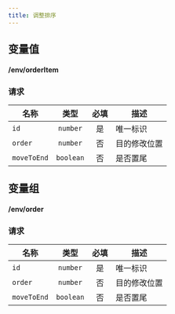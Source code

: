 ```yaml
---
title: 调整排序
---
```


## 变量值

#### <PUT>/env/orderItem</PUT>

### 请求

<APITable>

| 名称 | 类型 | 必填 | 描述 |
| --- | :-: | :-: | --- |
| `id` | `number` | 是 | 唯一标识 |
| `order` | `number` | 否 | 目的修改位置 |
| `moveToEnd` | `boolean` | 否 | 是否置尾 |

</APITable>


## 变量组

#### <PUT>/env/order</PUT>

### 请求

<APITable>

| 名称 | 类型 | 必填 | 描述 |
| --- | :-: | :-: | --- |
| `id` | `number` | 是 | 唯一标识 |
| `order` | `number` | 否 | 目的修改位置 |
| `moveToEnd` | `boolean` | 否 | 是否置尾 |

</APITable>
